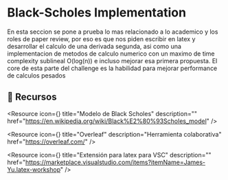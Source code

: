
# Black-Scholes Implementation

En esta seccion se pone a prueba lo mas relacionado a lo academico y los roles de paper review, por eso es que nos piden escribir en latex y desarrollar el calculo de una derivada segunda, asi como una implementacion de metodos de calculo numerico con un maximo de time complexity sublineal O(log(n)) e incluso mejorar esa primera propuesta. El core de esta parte del challenge es la habilidad para mejorar performance de calculos pesados 

<IREmbed src="https://www.youtube.com/embed/evv17NX92m0?si=sjiBOxKdnYGXEPQy"/>

## 🔗 Recursos

<Resource
icon={<LinkIcon className="color-4"/>}
title="Modelo de Black Scholes"
description=""
href="https://en.wikipedia.org/wiki/Black%E2%80%93Scholes_model"
/>

<Resource
icon={<FilesIcon className="color-2"/>}
title="Overleaf"
description="Herramienta colaborativa"
href="https://overleaf.com/"
/>

<Resource
icon={<FilesIcon className="color-2"/>}
title="Extensión para latex para VSC"
description=""
href="https://marketplace.visualstudio.com/items?itemName=James-Yu.latex-workshop"
/>


